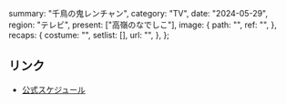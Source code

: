  summary: "千鳥の鬼レンチャン",
  category: "TV",
  date: "2024-05-29",
  region: "テレビ",
  present: ["高嶺のなでしこ"],
  image: {
    path: "",
    ref: "",
  },
  recaps: {
    costume: "",
    setlist: [],
    url: "",
  },
};

## リンク

- [公式スケジュール](https://takanenonadeshiko.jp/?p=2088)

